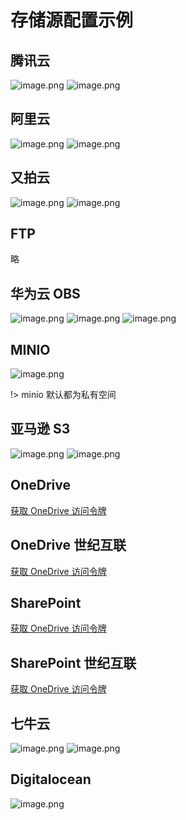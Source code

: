 # 存储源配置示例


## 腾讯云

![image.png](https://cdn.jun6.net/2021/02/02/bbacbde02cbf1.png)
![image.png](https://cdn.jun6.net/2021/02/02/7481915cdfc66.png)

## 阿里云

![image.png](https://cdn.jun6.net/2021/02/02/6959326cd2f51.png)
![image.png](https://cdn.jun6.net/2021/02/02/61f85ce6eea34.png)

## 又拍云

![image.png](https://cdn.jun6.net/2021/02/02/0bde5fb4b8262.png)
![image.png](https://cdn.jun6.net/2021/02/02/83b0e5587ecc8.png)

## FTP

略

## 华为云 OBS

![image.png](https://cdn.jun6.net/2021/02/02/7685d2767249c.png)
![image.png](https://cdn.jun6.net/2021/02/02/2e88a064f214a.png)
![image.png](https://cdn.jun6.net/2021/02/02/e06e5acf5cbd4.png)

## MINIO

![image.png](https://cdn.jun6.net/2021/02/02/28a84a246fa2f.png)

!> minio 默认都为私有空间

## 亚马逊 S3

![image.png](https://cdn.jun6.net/2021/02/02/0f839c8ccd455.png)
![image.png](https://cdn.jun6.net/2021/02/03/9e67ec52889ef.png)

## OneDrive

[获取 OneDrive 访问令牌](https://zfile.jun6.net/onedrive/authorize)

## OneDrive 世纪互联

[获取 OneDrive 访问令牌](https://zfile.jun6.net/onedrive/china-authorize)

## SharePoint

[获取 OneDrive 访问令牌](https://zfile.jun6.net/onedrive/authorize)

## SharePoint 世纪互联

[获取 OneDrive 访问令牌](https://zfile.jun6.net/onedrive/china-authorize)

## 七牛云

![image.png](https://cdn.jun6.net/2021/02/02/9c98f9065155a.png)
![image.png](https://cdn.jun6.net/2021/02/02/d53fffa31645d.png)


## Digitalocean

![image.png](https://cdn.jun6.net/2021/10/07/4981f0deacd16.png)